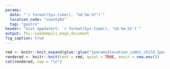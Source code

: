 ```yaml
---
params:
  date: "`r format(Sys.time(), '%d.%m.%Y')`"
  location_code: "county01"
  tag: "gastro"
header: "Sist oppdatert: `r format(Sys.time(), '%d.%m.%Y')`"
output: fhi::sykdompuls_mage_document
fig_caption: true
---
```


```r
rmd <- knitr::knit_expand(glue::glue("{params$location_code}_child_{params$tag}.Rmd"), location_code = params$location_code, x_tag = params$tag)
rendered <- knitr::knit(text = rmd, quiet = TRUE, envir = new.env())
cat(rendered, sep = "\n")
``` 
